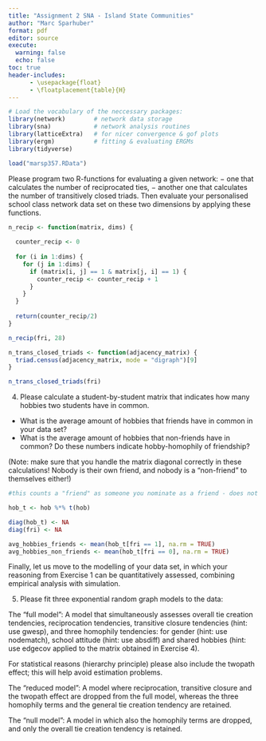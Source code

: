 ```yaml
---
title: "Assignment 2 SNA - Island State Communities"
author: "Marc Sparhuber"
format: pdf
editor: source
execute:
  warning: false
  echo: false
toc: true
header-includes:
      - \usepackage{float}
      - \floatplacement{table}{H}
---
```


\newpage 

```r
# Load the vocabulary of the neccessary packages:
library(network)		# network data storage
library(sna)			# network analysis routines
library(latticeExtra)	# for nicer convergence & gof plots
library(ergm)			# fitting & evaluating ERGMs
library(tidyverse)

load("marsp357.RData")
```

Please program two R-functions for evaluating a given network:
− one that calculates the number of reciprocated ties,
− another one that calculates the number of transitively closed triads.
Then evaluate your personalised school class network data set on these two dimensions by
applying these functions. 


```r
n_recip <- function(matrix, dims) {
  
  counter_recip <- 0
  
  for (i in 1:dims) {
    for (j in 1:dims) {
      if (matrix[i, j] == 1 & matrix[j, i] == 1) {
        counter_recip <- counter_recip + 1
      }
    }
  }
  
  return(counter_recip/2)
}

n_recip(fri, 28)
```

```r
n_trans_closed_triads <- function(adjacency_matrix) {
  triad.census(adjacency_matrix, mode = "digraph")[9]
}

n_trans_closed_triads(fri)
```

4) Please calculate a student-by-student matrix that indicates how many hobbies two students have in common.

- What is the average amount of hobbies that friends have in common in your data set? 
- What is the average amount of hobbies that non-friends have in common? Do these numbers indicate hobby-homophily of friendship?

(Note: make sure that you handle the matrix diagonal correctly in these calculations!
Nobody is their own friend, and nobody is a “non-friend” to themselves either!) 

```r
#this counts a "friend" as someone you nominate as a friend - does not need to be reciprocal!

hob_t <- hob %*% t(hob)

diag(hob_t) <- NA
diag(fri) <- NA

avg_hobbies_friends <- mean(hob_t[fri == 1], na.rm = TRUE)
avg_hobbies_non_friends <- mean(hob_t[fri == 0], na.rm = TRUE)
```

Finally, let us move to the modelling of your data set, in which your reasoning from Exercise 1 can be quantitatively assessed, combining empirical analysis with simulation.

5) Please fit three exponential random graph models to the data:

The “full model”: A model that simultaneously assesses overall tie creation tendencies, reciprocation tendencies, transitive closure tendencies (hint: use gwesp), and three homophily tendencies: for gender (hint: use nodematch), school attitude (hint: use absdiff) and shared hobbies (hint: use edgecov applied to the matrix obtained in Exercise 4). 

For statistical reasons (hierarchy principle) please also include the twopath effect; this will help avoid estimation problems.

The “reduced model”: A model where reciprocation, transitive closure and the twopath effect are dropped from the full model, whereas the three homophily terms and the general tie creation tendency are retained.

The “null model”: A model in which also the homophily terms are dropped, and only the overall tie creation tendency is retained. 

```r

```

